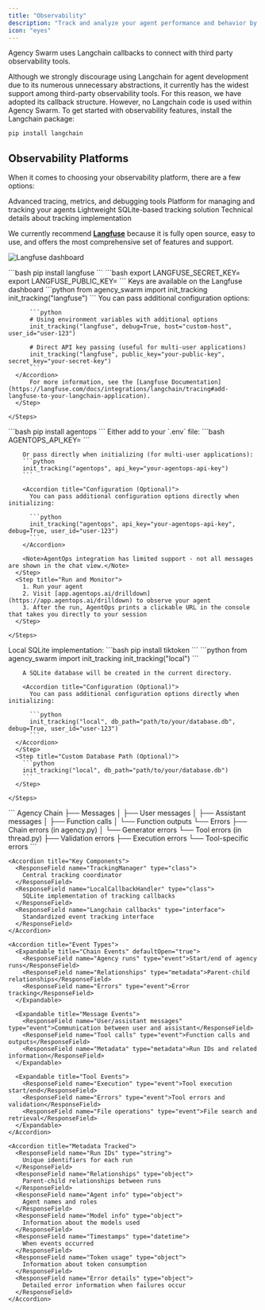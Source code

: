 ```yaml
---
title: "Observability"
description: "Track and analyze your agent performance and behavior by connecting with third party observability tools."
icon: "eyes"
---
```


Agency Swarm uses Langchain callbacks to connect with third party observability tools.

<Info>
  Although we strongly discourage using Langchain for agent development due to its numerous unnecessary abstractions, it currently has the widest support among third-party observability tools. For this reason, we have adopted its callback structure. However, no Langchain code is used within Agency Swarm.
</Info>

<Accordion title="Prerequisites" defaultOpen={true}>
  To get started with observability features, install the Langchain package:

  ```bash
  pip install langchain
  ```
</Accordion>

## Observability Platforms

When it comes to choosing your observability platform, there are a few options:

<CardGroup cols={2}>
  <Card title="Langfuse" icon="chart-line" href="#langfuse">
    Advanced tracing, metrics, and debugging tools
  </Card>
  <Card title="AgentOps" icon="gauge-high" href="#agentops">
    Platform for managing and tracking your agents
  </Card>
  <Card title="Local Tracking" icon="database" href="#local">
    Lightweight SQLite-based tracking solution
  </Card>
  <Card title="Implementation" icon="code" href="#implementation-details">
    Technical details about tracking implementation
  </Card>
</CardGroup>

We currently recommend [**Langfuse**](https://langfuse.com/) because it is fully open source, easy to use, and offers the most comprehensive set of features and support.

![Langfuse dashboard](/images/observability-langfuse.png)

<Tabs>
  <Tab title="Langfuse">
    <Steps>
      <Step title="Install Package">
        ```bash
        pip install langfuse
        ```
      </Step>
      <Step title="Set Environment Variables">
        ```bash
        export LANGFUSE_SECRET_KEY=<your-secret-key>
        export LANGFUSE_PUBLIC_KEY=<your-public-key>
        ```
        <Tooltip tip="You can find these keys on the Langfuse dashboard">Keys are available on the Langfuse dashboard</Tooltip>
      </Step>
      <Step title="Initialize Tracking">
        ```python
        from agency_swarm import init_tracking
        init_tracking("langfuse")
        ```
        <Accordion title="Configuration (Optional)">
          You can pass additional configuration options:

          ```python
          # Using environment variables with additional options
          init_tracking("langfuse", debug=True, host="custom-host", user_id="user-123")

          # Direct API key passing (useful for multi-user applications)
          init_tracking("langfuse", public_key="your-public-key", secret_key="your-secret-key")
          ```
      </Accordion>
          For more information, see the [Langfuse Documentation](https://langfuse.com/docs/integrations/langchain/tracing#add-langfuse-to-your-langchain-application).
      </Step>

    </Steps>
  </Tab>

  <Tab title="AgentOps (Limited Support)">
    <Steps>
      <Step title="Install Dependencies">
        ```bash
        pip install agentops
        ```
      </Step>
      <Step title="Set API Key">
        Either add to your `.env` file:
        ```bash
        AGENTOPS_API_KEY=<YOUR API KEY>
        ```

        Or pass directly when initializing (for multi-user applications):
        ```python
        init_tracking("agentops", api_key="your-agentops-api-key")
        ```

        <Accordion title="Configuration (Optional)">
          You can pass additional configuration options directly when initializing:

          ```python
          init_tracking("agentops", api_key="your-agentops-api-key", debug=True, user_id="user-123")
          ```
        </Accordion>

        <Note>AgentOps integration has limited support - not all messages are shown in the chat view.</Note>
      </Step>
      <Step title="Run and Monitor">
        1. Run your agent
        2. Visit [app.agentops.ai/drilldown](https://app.agentops.ai/drilldown) to observe your agent
        3. After the run, AgentOps prints a clickable URL in the console that takes you directly to your session
      </Step>

    </Steps>
  </Tab>

  <Tab title="Local">
    Local SQLite implementation:
    <Steps>
      <Step title="Install Dependencies">
        ```bash
        pip install tiktoken
        ```
      </Step>
      <Step title="Initialize Tracking">
        ```python
        from agency_swarm import init_tracking
        init_tracking("local")
        ```

        A SQLite database will be created in the current directory.

        <Accordion title="Configuration (Optional)">
          You can pass additional configuration options directly when initializing:

          ```python
          init_tracking("local", db_path="path/to/your/database.db", debug=True, user_id="user-123")
          ```
      </Accordion>
      </Step>
      <Step title="Custom Database Path (Optional)">
        ```python
        init_tracking("local", db_path="path/to/your/database.db")
        ```
      </Step>

    </Steps>
  </Tab>

  <Tab title="Custom Implementation">
    <Accordion title="Event Hierarchy" defaultOpen="true">
      ```
      Agency Chain
      ├── Messages
      │   ├── User messages
      │   ├── Assistant messages
      │   ├── Function calls
      │   └── Function outputs
      └── Errors
          ├── Chain errors (in agency.py)
          │   └── Generator errors
          └── Tool errors (in thread.py)
              ├── Validation errors
              ├── Execution errors
              └── Tool-specific errors
      ```
    </Accordion>

    <Accordion title="Key Components">
      <ResponseField name="TrackingManager" type="class">
        Central tracking coordinator
      </ResponseField>
      <ResponseField name="LocalCallbackHandler" type="class">
        SQLite implementation of tracking callbacks
      </ResponseField>
      <ResponseField name="Langchain callbacks" type="interface">
        Standardized event tracking interface
      </ResponseField>
    </Accordion>

    <Accordion title="Event Types">
      <Expandable title="Chain Events" defaultOpen="true">
        <ResponseField name="Agency runs" type="event">Start/end of agency runs</ResponseField>
        <ResponseField name="Relationships" type="metadata">Parent-child relationships</ResponseField>
        <ResponseField name="Errors" type="event">Error tracking</ResponseField>
      </Expandable>

      <Expandable title="Message Events">
        <ResponseField name="User/assistant messages" type="event">Communication between user and assistant</ResponseField>
        <ResponseField name="Tool calls" type="event">Function calls and outputs</ResponseField>
        <ResponseField name="Metadata" type="metadata">Run IDs and related information</ResponseField>
      </Expandable>

      <Expandable title="Tool Events">
        <ResponseField name="Execution" type="event">Tool execution start/end</ResponseField>
        <ResponseField name="Errors" type="event">Tool errors and validation</ResponseField>
        <ResponseField name="File operations" type="event">File search and retrieval</ResponseField>
      </Expandable>
    </Accordion>

    <Accordion title="Metadata Tracked">
      <ResponseField name="Run IDs" type="string">
        Unique identifiers for each run
      </ResponseField>
      <ResponseField name="Relationships" type="object">
        Parent-child relationships between runs
      </ResponseField>
      <ResponseField name="Agent info" type="object">
        Agent names and roles
      </ResponseField>
      <ResponseField name="Model info" type="object">
        Information about the models used
      </ResponseField>
      <ResponseField name="Timestamps" type="datetime">
        When events occurred
      </ResponseField>
      <ResponseField name="Token usage" type="object">
        Information about token consumption
      </ResponseField>
      <ResponseField name="Error details" type="object">
        Detailed error information when failures occur
      </ResponseField>
    </Accordion>
  </Tab>
</Tabs>


